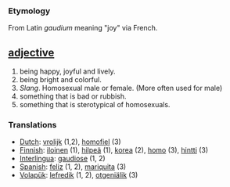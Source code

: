 === Etymology ===
From Latin ''gaudium'' meaning "joy" via French.

== [[adjective]] ==
#being happy, joyful and lively.
#being bright and colorful.
#''Slang''. Homosexual male or female. (More often used for male)
#something that is bad or rubbish.
#something that is sterotypical of homosexuals.

=== Translations ===
*[[Dutch]]: [[vrolijk]] (1,2), [[homofiel]] (3)
*[[Finnish]]: [[iloinen]] (1), [[hilpeä]] (1), [[korea]] (2), [[homo]] (3), [[hintti]] (3)
*[[Interlingua]]: [[gaudiose]] (1, 2)
*[[Spanish]]: [[feliz]] (1, 2), [[mariquita]] (3)
*[[Volapük]]: [[lefredik]] (1, 2), [[otgeniälik]] (3)
